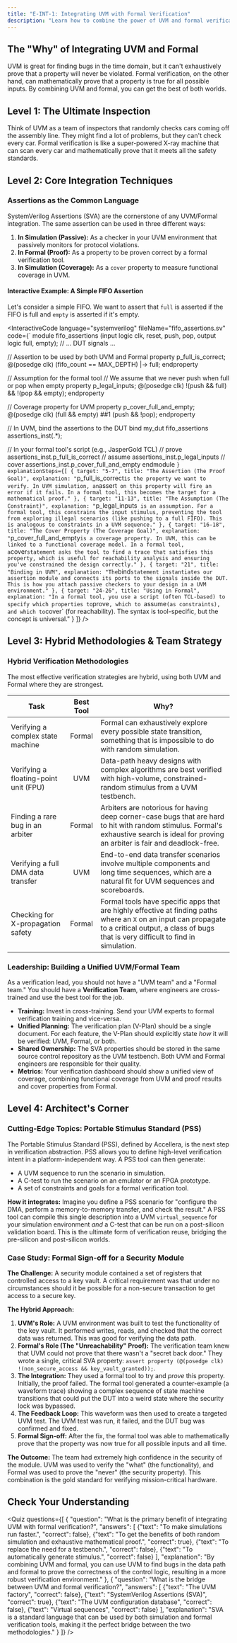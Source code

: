 ```yaml
---
title: "E-INT-1: Integrating UVM with Formal Verification"
description: "Learn how to combine the power of UVM and formal verification to create a more robust verification environment."
---
```



## The "Why" of Integrating UVM and Formal

UVM is great for finding bugs in the time domain, but it can't exhaustively prove that a property will never be violated. Formal verification, on the other hand, can mathematically prove that a property is true for all possible inputs. By combining UVM and formal, you can get the best of both worlds.

## Level 1: The Ultimate Inspection

Think of UVM as a team of inspectors that randomly checks cars coming off the assembly line. They might find a lot of problems, but they can't check every car. Formal verification is like a super-powered X-ray machine that can scan every car and mathematically prove that it meets all the safety standards.

## Level 2: Core Integration Techniques

### Assertions as the Common Language

SystemVerilog Assertions (SVA) are the cornerstone of any UVM/Formal integration. The same assertion can be used in three different ways:
1.  **In Simulation (Passive):** As a checker in your UVM environment that passively monitors for protocol violations.
2.  **In Formal (Proof):** As a property to be proven correct by a formal verification tool.
3.  **In Simulation (Coverage):** As a `cover` property to measure functional coverage in UVM.

#### Interactive Example: A Simple FIFO Assertion

Let's consider a simple FIFO. We want to assert that `full` is asserted if the FIFO is full and `empty` is asserted if it's empty.

<InteractiveCode
  language="systemverilog"
  fileName="fifo_assertions.sv"
  code={`
module fifo_assertions (input logic clk, reset, push, pop, output logic full, empty);
  // ... DUT signals ...

  // Assertion to be used by both UVM and Formal
  property p_full_is_correct;
    @(posedge clk) (fifo_count == MAX_DEPTH) |-> full;
  endproperty

  // Assumption for the formal tool
  // We assume that we never push when full or pop when empty
  property p_legal_inputs;
    @(posedge clk) !(push && full) && !(pop && empty);
  endproperty

  // Coverage property for UVM
  property p_cover_full_and_empty;
    @(posedge clk) (full && empty) ##1 (push && !pop);
  endproperty

  // In UVM, bind the assertions to the DUT
  bind my_dut fifo_assertions assertions_inst(.*);

  // In your formal tool's script (e.g., JasperGold TCL)
  // prove assertions_inst.p_full_is_correct
  // assume assertions_inst.p_legal_inputs
  // cover  assertions_inst.p_cover_full_and_empty
endmodule
  `}
  explanationSteps={[
    { target: "5-7", title: "The Assertion (The Proof Goal)", explanation: "`p_full_is_correct` is the property we want to verify. In UVM simulation, an `assert` on this property will fire an error if it fails. In a formal tool, this becomes the target for a mathematical proof." },
    { target: "11-13", title: "The Assumption (The Constraint)", explanation: "`p_legal_inputs` is an assumption. For a formal tool, this constrains the input stimulus, preventing the tool from exploring illegal scenarios (like pushing to a full FIFO). This is analogous to constraints in a UVM sequence." },
    { target: "16-18", title: "The Cover Property (The Coverage Goal)", explanation: "`p_cover_full_and_empty` is a coverage property. In UVM, this can be linked to a functional coverage model. In a formal tool, a `cover` statement asks the tool to find a trace that satisfies this property, which is useful for reachability analysis and ensuring you've constrained the design correctly." },
    { target: "21", title: "Binding in UVM", explanation: "The `bind` statement instantiates our assertion module and connects its ports to the signals inside the DUT. This is how you attach passive checkers to your design in a UVM environment." },
    { target: "24-26", title: "Using in Formal", explanation: "In a formal tool, you use a script (often TCL-based) to specify which properties to `prove`, which to `assume` (as constraints), and which to `cover` (for reachability). The syntax is tool-specific, but the concept is universal." }
  ]}
/>

## Level 3: Hybrid Methodologies & Team Strategy

### Hybrid Verification Methodologies

The most effective verification strategies are hybrid, using both UVM and Formal where they are strongest.

| Task                                  | Best Tool | Why?                                                                                                                                                                                            |
| ------------------------------------- | :-------: | ----------------------------------------------------------------------------------------------------------------------------------------------------------------------------------------------- |
| Verifying a complex state machine     |  Formal   | Formal can exhaustively explore every possible state transition, something that is impossible to do with random simulation.                                                                     |
| Verifying a floating-point unit (FPU) |    UVM    | Data-path heavy designs with complex algorithms are best verified with high-volume, constrained-random stimulus from a UVM testbench.                                                          |
| Finding a rare bug in an arbiter      |  Formal   | Arbiters are notorious for having deep corner-case bugs that are hard to hit with random stimulus. Formal's exhaustive search is ideal for proving an arbiter is fair and deadlock-free.           |
| Verifying a full DMA data transfer    |    UVM    | End-to-end data transfer scenarios involve multiple components and long time sequences, which are a natural fit for UVM sequences and scoreboards.                                                 |
| Checking for X-propagation safety     |  Formal   | Formal tools have specific apps that are highly effective at finding paths where an `X` on an input can propagate to a critical output, a class of bugs that is very difficult to find in simulation. |

### Leadership: Building a Unified UVM/Formal Team

As a verification lead, you should not have a "UVM team" and a "Formal team." You should have a **Verification Team**, where engineers are cross-trained and use the best tool for the job.
- **Training:** Invest in cross-training. Send your UVM experts to formal verification training and vice-versa.
- **Unified Planning:** The verification plan (V-Plan) should be a single document. For each feature, the V-Plan should explicitly state *how* it will be verified: UVM, Formal, or both.
- **Shared Ownership:** The SVA properties should be stored in the same source control repository as the UVM testbench. Both UVM and Formal engineers are responsible for their quality.
- **Metrics:** Your verification dashboard should show a unified view of coverage, combining functional coverage from UVM and proof results and cover properties from Formal.

## Level 4: Architect's Corner

### Cutting-Edge Topics: Portable Stimulus Standard (PSS)

The Portable Stimulus Standard (PSS), defined by Accellera, is the next step in verification abstraction. PSS allows you to define high-level verification intent in a platform-independent way. A PSS tool can then generate:
- A UVM sequence to run the scenario in simulation.
- A C-test to run the scenario on an emulator or an FPGA prototype.
- A set of constraints and goals for a formal verification tool.

**How it integrates:**
Imagine you define a PSS scenario for "configure the DMA, perform a memory-to-memory transfer, and check the result." A PSS tool can compile this single description into a UVM `virtual_sequence` for your simulation environment *and* a C-test that can be run on a post-silicon validation board. This is the ultimate form of verification reuse, bridging the pre-silicon and post-silicon worlds.

### Case Study: Formal Sign-off for a Security Module

**The Challenge:** A security module contained a set of registers that controlled access to a key vault. A critical requirement was that under no circumstances should it be possible for a non-secure transaction to get access to a secure key.

**The Hybrid Approach:**
1.  **UVM's Role:** A UVM environment was built to test the functionality of the key vault. It performed writes, reads, and checked that the correct data was returned. This was good for verifying the data path.
2.  **Formal's Role (The "Unreachability" Proof):** The verification team knew that UVM could not prove that there wasn't a "secret back door." They wrote a single, critical SVA property: `assert property (@(posedge clk) !(non_secure_access && key_vault_granted));`.
3.  **The Integration:** They used a formal tool to try and *prove* this property. Initially, the proof failed. The formal tool generated a counter-example (a waveform trace) showing a complex sequence of state machine transitions that could put the DUT into a weird state where the security lock was bypassed.
4.  **The Feedback Loop:** This waveform was then used to create a targeted UVM test. The UVM test was run, it failed, and the DUT bug was confirmed and fixed.
5.  **Formal Sign-off:** After the fix, the formal tool was able to mathematically prove that the property was now true for all possible inputs and all time.

**The Outcome:** The team had extremely high confidence in the security of the module. UVM was used to verify the "what" (the functionality), and Formal was used to prove the "never" (the security property). This combination is the gold standard for verifying mission-critical hardware.

## Check Your Understanding

<Quiz questions={[
    {
      "question": "What is the primary benefit of integrating UVM with formal verification?",
      "answers": [
        {"text": "To make simulations run faster.", "correct": false},
        {"text": "To get the benefits of both random simulation and exhaustive mathematical proof.", "correct": true},
        {"text": "To replace the need for a testbench.", "correct": false},
        {"text": "To automatically generate stimulus.", "correct": false}
      ],
      "explanation": "By combining UVM and formal, you can use UVM to find bugs in the data path and formal to prove the correctness of the control logic, resulting in a more robust verification environment."
    },
    {
      "question": "What is the bridge between UVM and formal verification?",
      "answers": [
        {"text": "The UVM factory", "correct": false},
        {"text": "SystemVerilog Assertions (SVA)", "correct": true},
        {"text": "The UVM configuration database", "correct": false},
        {"text": "Virtual sequences", "correct": false}
      ],
      "explanation": "SVA is a standard language that can be used by both simulation and formal verification tools, making it the perfect bridge between the two methodologies."
    }
  ]} />
